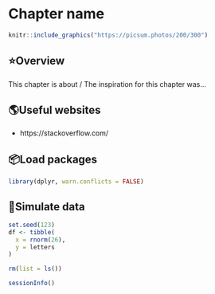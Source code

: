 # Chapter name

<!--
Hidden comments placeholder
-->

```r
knitr::include_graphics("https://picsum.photos/200/300")
```

## ⭐️Overview

This chapter is about / The inspiration for this chapter was...


## 🌎Useful websites

* https://stackoverflow.com/


## 📦Load packages

```r
library(dplyr, warn.conflicts = FALSE)
```


## 🔢Simulate data 

```r
set.seed(123)
df <- tibble(
  x = rnorm(26),
  y = letters
)
```


<!--
Clean up and add session info
-->

```r
rm(list = ls())
```

```r
sessionInfo()
```
